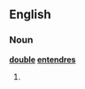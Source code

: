 ==English==

===Noun===
'''[[double]] [[entendre]]s'''

# {{nonstandard}} {{plural of|[[double entendre]]}}